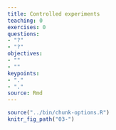 ```yaml
---
title: Controlled experiments
teaching: 0
exercises: 0
questions:
- "?"
- "?"
objectives:
- ""
- ""
keypoints:
- "."
- "."
source: Rmd
---
```


```r
source("../bin/chunk-options.R")
knitr_fig_path("03-")
```

